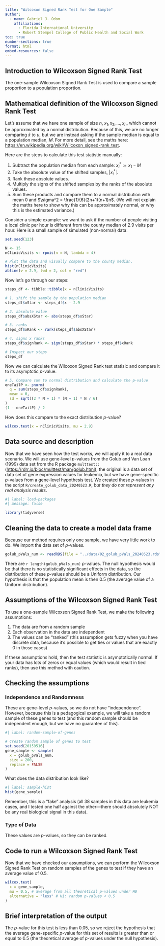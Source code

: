 ```yaml
---
title: "Wilcoxon Signed Rank Test for One Sample"
author:
  - name: Gabriel J. Odom
    affiliations:
      - Florida International University
      - Robert Stempel College of Public Health and Social Work
toc: true
number-sections: true
format: html
embed-resources: false
---
```


## Introduction to Wilcoxson Signed Rank Test
The one-sample Wilcoxson Signed Rank Test is used to compare a sample proportion to a population proportion.


## Mathematical definition of the Wilcoxson Signed Rank Test
Let's assume that we have one sample of size $n$, $x_1, x_2, \ldots, x_n$, which cannot be approximated by a normal distribution. Because of this, we are no longer comparing $\bar{x}$ to $\mu$, but we are instead asking if the sample median is equal to a population median, $M$. For more detail, see the maths here: <https://en.wikipedia.org/wiki/Wilcoxon_signed-rank_test>.

Here are the steps to calculate this test statistic manually:

1. Subtract the population median from each sample: $x^*_i := x_1 - M$
2. Take the absolute value of the shifted samples, $|x^*_i|$.
3. Rank these absolute values.
4. Multiply the signs of the shifted samples by the ranks of the absolute values.
5. Sum these products and compare them to a normal distribution with mean 0 and $\sigma^2 = \frac{1}{6}(2n+1)(n+1)n$. (We will not explain the maths here to show why this can be approximately normal, or why this is the estimated variance.)

Consider a simple example: we want to ask if the number of people visiting a local clinic per hour is different from the county median of 2.9 visits per hour. Here is a small sample of simulated (non-normal) data:
```r
set.seed(123)

N <- 15
nClinicVisits <- rpois(n = N, lambda = 4)

# Plot the data and visually compare to the county median.
hist(nClinicVisits)
abline(v = 2.9, lwd = 2, col = "red")
```

Now let's go through our steps:
```r
steps_df <- tibble::tibble(x = nClinicVisits)

# 1. shift the sample by the population median
steps_df$xStar <- steps_df$x - 2.9

# 2. absolute value
steps_df$absXStar <- abs(steps_df$xStar)

# 3. ranks
steps_df$xRank <- rank(steps_df$absXStar)

# 4. signs x ranks
steps_df$signRank <- sign(steps_df$xStar) * steps_df$xRank

# Inspect our steps
steps_df
```

Now we can calculate the Wilcoxon Signed Rank test statisic and compare it to its asymptotic $p$-value.
```r
# 5. Compare sum to normal distribution and calculate the p-value
oneTailP <- pnorm(
  q = sum(steps_df$signRank),
  mean = 0,
  sd = sqrt((2 * N + 1) * (N + 1) * N / 6)
)
(1 - oneTailP) / 2
```

How does this compare to the exact distribution $p$-value?
```r
wilcox.test(x = nClinicVisits, mu = 2.9)
```


## Data source and description
Now that we have seen how the test works, we will apply it to a real data scenario. We will use gene-level $p$-values from the Golub and Van Loan (1999) data set from the R package `multtest::` (<https://rdrr.io/bioc/multtest/man/golub.html>); the original is a data set of data set of gene expression values for leukemia, but we have gene-specific $p$-values from a gene-level hypothesis test. We created these $p$-values in the script `R/create_golub_data_20240523.R`, *but they do not represent any real analysis results*.
```r
#| label: load-packages
#| message: false

library(tidyverse)
```



## Cleaning the data to create a model data frame
Because our method requires only one sample, we have very little work to do. We import the data set of $p$-values.
```r
golub_pVals_num <- readRDS(file = "../data/02_golub_pVals_20240523.rds")
```

There are `r length(golub_pVals_num)` $p$-values. The null hypothesis would be that there is no statistically significant effects in the data, so the distribution of these $p$-values should be a Uniform distribution. Our hypothesis is that the population mean is then 0.5 (the average value of a Uniform distribution).



## Assumptions of the Wilcoxson Signed Rank Test
To use a one-sample Wilcoxson Signed Rank Test, we make the following assumptions:

1. The data are from a random sample
2. Each observation in the data are independent
3. The values can be "ranked" (this assumption gets fuzzy when you have discrete data, because it's possible to get ties or values that are exactly 0 in those cases)

If these assumptions hold, then the test statistic is asymptotically normal. If your data has lots of zeros or equal values (which would result in tied ranks), then use this method with caution. 


## Checking the assumptions

### Independence and Randomness
These are gene-level $p$-values, so we do not have "independence". However, because this is a pedagogical example, we will take a random sample of these genes to test (and this random sample should be independent enough, but we have no guarantee of this).
```r
#| label: random-sample-of-genes

# Create random sample of genes to test
set.seed(20150516)
gene_sample <- sample(
  x = golub_pVals_num,
  size = 200,
  replace = FALSE
)
```

What does the data distribution look like?
```r
#| label: sample-hist
hist(gene_sample)
```

Remember, this is a "fake" analysis (all 38 samples in this data are leukemia cases, and I tested one half against the other---there should absolutely NOT be any real biological signal in this data).

### Type of Data
These values are $p$-values, so they can be ranked.


## Code to run a Wilcoxson Signed Rank Test
Now that we have checked our assumptions, we can perform the Wilcoxson Signed Rank Test on random samples of the genes to test if they have an average value of 0.5.
```r
wilcox.test(
  x = gene_sample,
  mu = 0.5, # average from all theoretical p-values under H0
  alternative = "less" # H1: random p-values < 0.5
)
```



## Brief interpretation of the output
The $p$-value for this test is less than 0.05, so we reject the hypothesis that the average gene-specific $p$-value for this set of results is greater than or equal to 0.5 (the theoretical average of $p$-values under the null hypothesis).

